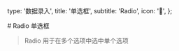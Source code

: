   type: '数据录入',
  title: '单选框',
  subtitle: 'Radio',
  icon: '🍩',
};

<Box>
# Radio 单选框

> Radio 用于在多个选项中选中单个选项

<SandboxGroup name="radio" />
</Box>
<Box text={api} />
